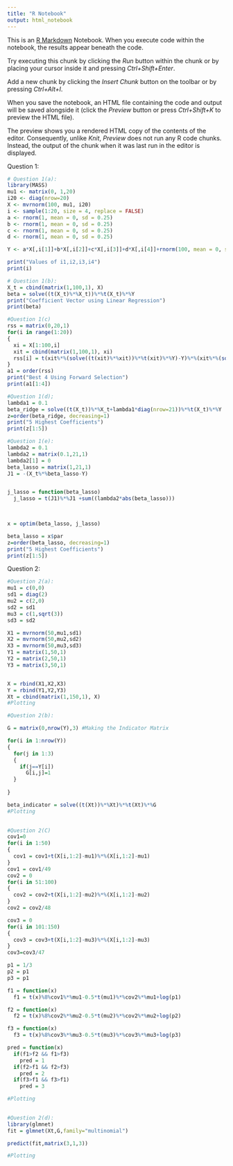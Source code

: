 ```yaml
---
title: "R Notebook"
output: html_notebook
---
```


This is an [R Markdown](http://rmarkdown.rstudio.com) Notebook. When you execute code within the notebook, the results appear beneath the code. 

Try executing this chunk by clicking the *Run* button within the chunk or by placing your cursor inside it and pressing *Ctrl+Shift+Enter*. 

Add a new chunk by clicking the *Insert Chunk* button on the toolbar or by pressing *Ctrl+Alt+I*.

When you save the notebook, an HTML file containing the code and output will be saved alongside it (click the *Preview* button or press *Ctrl+Shift+K* to preview the HTML file).

The preview shows you a rendered HTML copy of the contents of the editor. Consequently, unlike *Knit*, *Preview* does not run any R code chunks. Instead, the output of the chunk when it was last run in the editor is displayed.



Question 1:
```r
# Question 1(a):
library(MASS)
mu1 <- matrix(0, 1,20)
i20 <- diag(nrow=20)
X <- mvrnorm(100, mu1, i20)
i <- sample(1:20, size = 4, replace = FALSE)
a <- rnorm(1, mean = 0, sd = 0.25)
b <- rnorm(1, mean = 0, sd = 0.25)
c <- rnorm(1, mean = 0, sd = 0.25)
d <- rnorm(1, mean = 0, sd = 0.25)

Y <- a*X[,i[1]]+b*X[,i[2]]+c*X[,i[3]]+d*X[,i[4]]+rnorm(100, mean = 0, sd = 1)
```


```r
print("Values of i1,i2,i3,i4")
print(i)
```
```r
# Question 1(b):
X_t = cbind(matrix(1,100,1), X)
beta = solve((t(X_t)%*%X_t))%*%t(X_t)%*%Y
print("Coefficient Vector using Linear Regression")
print(beta)

```
```r
#Question 1(c)
rss = matrix(0,20,1)
for(i in range(1:20))
{
  xi = X[1:100,i]
  xit = cbind(matrix(1,100,1), xi)
  rss[i] = t(xit%*%(solve((t(xit)%*%xit))%*%t(xit)%*%Y)-Y)%*%(xit%*%(solve((t(xit)%*%xit))%*%t(xit)%*%Y)-Y)
}
a1 = order(rss)
print("Best 4 Using Forward Selection")
print(a1[1:4])
```

```r
#Question 1(d);
lambda1 = 0.1
beta_ridge = solve((t(X_t))%*%X_t+lambda1*diag(nrow=21))%*%t(X_t)%*%Y
z=order(beta_ridge, decreasing=1)
print("5 Highest Coefficients")
print(z[1:5])
```
```r
#Question 1(e):
lambda2 = 0.1
lambda2 = matrix(0.1,21,1)
lambda2[1] = 0
beta_lasso = matrix(1,21,1)
J1 = -(X_t%*%beta_lasso-Y)


j_lasso = function(beta_lasso)
  j_lasso = t(J1)%*%J1 +sum((lambda2*abs(beta_lasso)))


  
x = optim(beta_lasso, j_lasso)

beta_lasso = x$par
z=order(beta_lasso, decreasing=1)
print("5 Highest Coefficients")
print(z[1:5])
```

Question 2:

```r
#Question 2(a):
mu1 = c(0,0)
sd1 = diag(2)
mu2 = c(2,0)
sd2 = sd1
mu3 = c(1,sqrt(3))
sd3 = sd2

X1 = mvrnorm(50,mu1,sd1)
X2 = mvrnorm(50,mu2,sd2)
X3 = mvrnorm(50,mu3,sd3)
Y1 = matrix(1,50,1)
Y2 = matrix(2,50,1)
Y3 = matrix(3,50,1)


X = rbind(X1,X2,X3)
Y = rbind(Y1,Y2,Y3)
Xt = cbind(matrix(1,150,1), X)
#Plotting
```

```r
#Question 2(b):

G = matrix(0,nrow(Y),3) #Making the Indicator Matrix

for(i in 1:nrow(Y))
{
  for(j in 1:3)
  {
    if(j==Y[i])
      G[i,j]=1
  }
  
}

beta_indicator = solve((t(Xt))%*%Xt)%*%t(Xt)%*%G
#Plotting
  
```

```r
#Question 2(C)
cov1=0
for(i in 1:50)
{
  cov1 = cov1+t(X[i,1:2]-mu1)%*%(X[i,1:2]-mu1)
}
cov1 = cov1/49
cov2 = 0
for(i in 51:100)
{
  cov2 = cov2+t(X[i,1:2]-mu2)%*%(X[i,1:2]-mu2)
}
cov2 = cov2/48

cov3 = 0
for(i in 101:150)
{
  cov3 = cov3+t(X[i,1:2]-mu3)%*%(X[i,1:2]-mu3)
}
cov3=cov3/47

p1 = 1/3
p2 = p1
p3 = p1

f1 = function(x)
  f1 = t(x)%8%cov1%*%mu1-0.5*t(mu1)%*%cov2%*%mu1+log(p1)

f2 = function(x)
  f2 = t(x)%8%cov2%*%mu2-0.5*t(mu2)%*%cov2%*%mu2+log(p2)

f3 = function(x)
  f3 = t(x)%8%cov3%*%mu3-0.5*t(mu3)%*%cov3%*%mu3+log(p3)

pred = function(x)
  if(f1>f2 && f1>f3)
    pred = 1
  if(f2>f1 && f2>f3)
    pred = 2
  if(f3>f1 && f3>f1)
    pred = 3

#Plotting
  

```

```r
#Question 2(d):
library(glmnet)
fit = glmnet(Xt,G,family="multinomial")

predict(fit,matrix(3,1,3))

#Plotting
```

